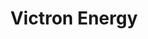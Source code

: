 ---
title: Victron Energy
description: |
    Victron Energy was founded in 1975 by Reinout Vader. Victron designs and sells inverters, chargers, and other power conversion products for automotive, industrial, marine, mobility, off-grid/solar, self-consumption, and telecom markets.

    Victron products include autotransformers, batteries, battery isolators and combiners, battery monitors, battery protectors, cables, chargers, DC-DC converters, DC distribution systems, inverters/MPPTs, isolation transformers, solar charge controllers, etc.
link:
    label: View Products
    slug: '/products'
image:
    file: '@images/partners/victron-energy-komponents-partner.jpg'
    alt: Victron Energy
seo:
    title: Victron Energy Products from Komponents
    description: |
        Victron Energy was founded in 1975 by Reinout Vader.
    thumbnail:
        file: '@images/partners/byd-komponents-partner.jpg'
        alt: Victron Energy
---